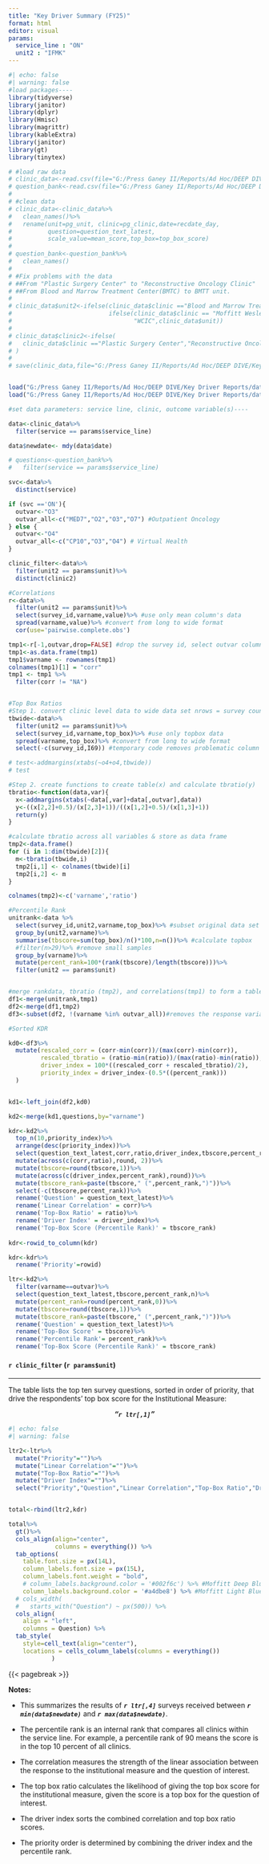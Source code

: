 ```yaml
---
title: "Key Driver Summary (FY25)"
format: html
editor: visual
params:
  service_line : "ON"
  unit2 : "IFMK"
---
```


```r
#| echo: false
#| warning: false 
#load packages----
library(tidyverse)
library(janitor)
library(dplyr)
library(Hmisc)
library(magrittr)
library(kableExtra)
library(janitor)
library(gt)
library(tinytex)

# #load raw data
# clinic_data<-read.csv(file="G:/Press Ganey II/Reports/Ad Hoc/DEEP DIVE/Key Driver Reports/data/kdr_clinic_072024-122024.csv")
# question_bank<-read.csv(file="G:/Press Ganey II/Reports/Ad Hoc/DEEP DIVE/Key Driver Reports/data/OP_questions.csv")
# 
# #clean data
# clinic_data<-clinic_data%>%
#   clean_names()%>%
#   rename(unit=pg_unit, clinic=pg_clinic,date=recdate_day,
#          question=question_text_latest,
#          scale_value=mean_score,top_box=top_box_score)
# 
# question_bank<-question_bank%>%
#   clean_names()
# 
# #Fix problems with the data
# ##From "Plastic Surgery Center" to "Reconstructive Oncology Clinic"
# ##From Blood and Marrow Treatment Center(BMTC) to BMTT unit.
# 
# clinic_data$unit2<-ifelse(clinic_data$clinic =="Blood and Marrow Treatment Center","BMTT",
#                           ifelse(clinic_data$clinic == "Moffitt Wesley Chapel Infusion Center",
#                                  "WCIC",clinic_data$unit))
# 
# clinic_data$clinic2<-ifelse(
#   clinic_data$clinic =="Plastic Surgery Center","Reconstructive Oncology Clinic", clinic_data$clinic
# )
# 
# save(clinic_data,file="G:/Press Ganey II/Reports/Ad Hoc/DEEP DIVE/Key Driver Reports/data/clinic_data.Rdata")


load("G:/Press Ganey II/Reports/Ad Hoc/DEEP DIVE/Key Driver Reports/data/clinic_data.Rdata")
load("G:/Press Ganey II/Reports/Ad Hoc/DEEP DIVE/Key Driver Reports/data/op_question.Rdata")

#set data parameters: service line, clinic, outcome variable(s)----

data<-clinic_data%>%
  filter(service == params$service_line)

data$newdate<- mdy(data$date)

# questions<-question_bank%>%
#   filter(service == params$service_line)

svc<-data%>%
  distinct(service)

if (svc =='ON'){
  outvar<-"O3"
  outvar_all<-c("MED7","O2","O3","O7") #Outpatient Oncology
} else {
  outvar<-"O4"
  outvar_all<-c("CP10","O3","O4") # Virtual Health
}

clinic_filter<-data%>%
  filter(unit2 == params$unit)%>%
  distinct(clinic2)

#Correlations
r<-data%>%
  filter(unit2 == params$unit)%>%
  select(survey_id,varname,value)%>% #use only mean column's data
  spread(varname,value)%>% #convert from long to wide format
  cor(use='pairwise.complete.obs')

tmp1<-r[-1,outvar,drop=FALSE] #drop the survey id, select outvar column & convert to data frame
tmp1<-as.data.frame(tmp1)
tmp1$varname <- rownames(tmp1)
colnames(tmp1)[1] = "corr"
tmp1 <- tmp1 %>%
  filter(corr != "NA")


#Top Box Ratios
#Step 1. convert clinic level data to wide data set nrows = survey count
tbwide<-data%>%
  filter(unit2 == params$unit)%>%
  select(survey_id,varname,top_box)%>% #use only topbox data
  spread(varname,top_box)%>% #convert from long to wide format
  select(-c(survey_id,I69)) #temporary code removes problematic column

# test<-addmargins(xtabs(~o4+o4,tbwide))
# test

#Step 2. create functions to create table(x) and calculate tbratio(y)
tbratio<-function(data,var){
  x<-addmargins(xtabs(~data[,var]+data[,outvar],data))
  y<-((x[2,2]+0.5)/(x[2,3]+1))/((x[1,2]+0.5)/(x[1,3]+1)) 
  return(y)
}

#calculate tbratio across all variables & store as data frame
tmp2<-data.frame()
for (i in 1:dim(tbwide)[2]){ 
  m<-tbratio(tbwide,i)
  tmp2[i,1] <- colnames(tbwide)[i]
  tmp2[i,2] <- m
}

colnames(tmp2)<-c('varname','ratio')

#Percentile Rank
unitrank<-data %>%
  select(survey_id,unit2,varname,top_box)%>% #subset original data set
  group_by(unit2,varname)%>%
  summarise(tbscore=sum(top_box)/n()*100,n=n())%>% #calculate topbox
  #filter(n>29)%>% #remove small samples
  group_by(varname)%>%
  mutate(percent_rank=100*(rank(tbscore)/length(tbscore)))%>%
  filter(unit2 == params$unit)


#merge rankdata, tbratio (tmp2), and correlations(tmp1) to form a table
df1<-merge(unitrank,tmp1)
df2<-merge(df1,tmp2)
df3<-subset(df2, !(varname %in% outvar_all))#removes the response variables from priority index calculations

#Sorted KDR

kd0<-df3%>%
  mutate(rescaled_corr = (corr-min(corr))/(max(corr)-min(corr)),
         rescaled_tbratio = (ratio-min(ratio))/(max(ratio)-min(ratio)),
         driver_index = 100*((rescaled_corr + rescaled_tbratio)/2),
         priority_index = driver_index-(0.5*((percent_rank)))
  )


kd1<-left_join(df2,kd0)

kd2<-merge(kd1,questions,by="varname") 

kdr<-kd2%>%
  top_n(10,priority_index)%>%
  arrange(desc(priority_index))%>%
  select(question_text_latest,corr,ratio,driver_index,tbscore,percent_rank)%>%
  mutate(across(c(corr,ratio),round, 2))%>%
  mutate(tbscore=round(tbscore,1))%>%
  mutate(across(c(driver_index,percent_rank),round))%>%
  mutate(tbscore_rank=paste(tbscore," (",percent_rank,")"))%>%
  select(-c(tbscore,percent_rank))%>%
  rename('Question' = question_text_latest)%>%
  rename('Linear Correlation' = corr)%>%
  rename('Top-Box Ratio' = ratio)%>%
  rename('Driver Index' = driver_index)%>%
  rename('Top-Box Score (Percentile Rank)' = tbscore_rank)
  
kdr<-rowid_to_column(kdr)

kdr<-kdr%>%
  rename('Priority'=rowid)

ltr<-kd2%>%
  filter(varname==outvar)%>%
  select(question_text_latest,tbscore,percent_rank,n)%>%
  mutate(percent_rank=round(percent_rank,0))%>%
  mutate(tbscore=round(tbscore,1))%>%
  mutate(tbscore_rank=paste(tbscore," (",percent_rank,")"))%>%
  rename('Question' = question_text_latest)%>%
  rename('Top-Box Score' = tbscore)%>%
  rename('Percentile Rank'= percent_rank)%>%
  rename('Top-Box Score (Percentile Rank)' = tbscore_rank)
```

#### `r clinic_filter` (`r params$unit`)

------------------------------------------------------------------------

<!--  *** inserts a horizontal line -->

[The table lists the top ten survey questions, sorted in order of priority, that drive the respondents' top box score for the Institutional Measure:]{.important}

<center>***"`r ltr[,1]`"***</center>

```r
#| echo: false
#| warning: false

ltr2<-ltr%>%
  mutate("Priority"="")%>%
  mutate("Linear Correlation"="")%>%
  mutate("Top-Box Ratio"="")%>%
  mutate("Driver Index"="")%>%
  select("Priority","Question","Linear Correlation","Top-Box Ratio","Driver Index","Top-Box Score (Percentile Rank)")


total<-rbind(ltr2,kdr)

total%>%
  gt()%>%
  cols_align(align="center",
             columns = everything()) %>%
  tab_options(
    table.font.size = px(14L),
    column_labels.font.size = px(15L),
    column_labels.font.weight = "bold",
    # column_labels.background.color = '#002f6c') %>% #Moffitt Deep Blue
    column_labels.background.color = '#a4dbe8') %>% #Moffitt Light Blue
  # cols_width(
  #   starts_with("Question") ~ px(500)) %>%
  cols_align(
    align = "left",
    columns = Question) %>%
  tab_style(
    style=cell_text(align="center"),
    locations = cells_column_labels(columns = everything())
            )

```

{{< pagebreak >}}

**Notes:**

-   This summarizes the results of ***`r ltr[,4]`*** surveys received between ***`r min(data$newdate)`*** and ***`r max(data$newdate)`***.

-   The percentile rank is an internal rank that compares all clinics within the service line. For example, a percentile rank of 90 means the score is in the top 10 percent of all clinics.

-   The correlation measures the strength of the linear association between the response to the institutional measure and the question of interest.

-   The top box ratio calculates the likelihood of giving the top box score for the institutional measure, given the score is a top box for the question of interest.

-   The driver index sorts the combined correlation and top box ratio scores.

-   The priority order is determined by combining the driver index and the percentile rank.
